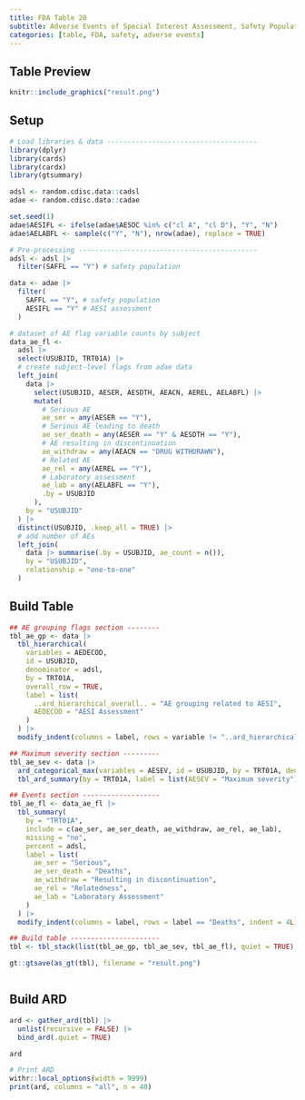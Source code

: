 ```yaml
---
title: FDA Table 20
subtitle: Adverse Events of Special Interest Assessment, Safety Population, Pooled Analysis (or Trial X)
categories: [table, FDA, safety, adverse events]
---
```


::: panel-tabset
## Table Preview

```r
knitr::include_graphics("result.png")
```

## Setup

```r
# Load libraries & data -------------------------------------
library(dplyr)
library(cards)
library(cardx)
library(gtsummary)

adsl <- random.cdisc.data::cadsl
adae <- random.cdisc.data::cadae

set.seed(1)
adae$AESIFL <- ifelse(adae$AESOC %in% c("cl A", "cl D"), "Y", "N")
adae$AELABFL <- sample(c("Y", "N"), nrow(adae), replace = TRUE)

# Pre-processing --------------------------------------------
adsl <- adsl |>
  filter(SAFFL == "Y") # safety population

data <- adae |>
  filter(
    SAFFL == "Y", # safety population
    AESIFL == "Y" # AESI assessment
  )

# dataset of AE flag variable counts by subject
data_ae_fl <-
  adsl |>
  select(USUBJID, TRT01A) |>
  # create subject-level flags from adae data
  left_join(
    data |>
      select(USUBJID, AESER, AESDTH, AEACN, AEREL, AELABFL) |>
      mutate(
        # Serious AE
        ae_ser = any(AESER == "Y"),
        # Serious AE leading to death
        ae_ser_death = any(AESER == "Y" & AESDTH == "Y"),
        # AE resulting in discontinuation
        ae_withdraw = any(AEACN == "DRUG WITHDRAWN"),
        # Related AE
        ae_rel = any(AEREL == "Y"),
        # Laboratory assessment
        ae_lab = any(AELABFL == "Y"),
        .by = USUBJID
      ),
    by = "USUBJID"
  ) |>
  distinct(USUBJID, .keep_all = TRUE) |>
  # add number of AEs
  left_join(
    data |> summarise(.by = USUBJID, ae_count = n()),
    by = "USUBJID",
    relationship = "one-to-one"
  )
```

## Build Table

```r
## AE grouping flags section --------
tbl_ae_gp <- data |>
  tbl_hierarchical(
    variables = AEDECOD,
    id = USUBJID,
    denominator = adsl,
    by = TRT01A,
    overall_row = TRUE,
    label = list(
      ..ard_hierarchical_overall.. = "AE grouping related to AESI",
      AEDECOD = "AESI Assessment"
    )
  ) |>
  modify_indent(columns = label, rows = variable != "..ard_hierarchical_overall..", indent = 4L)

## Maximum severity section ---------
tbl_ae_sev <- data |>
  ard_categorical_max(variables = AESEV, id = USUBJID, by = TRT01A, denominator = adsl, quiet = TRUE) |>
  tbl_ard_summary(by = TRT01A, label = list(AESEV = "Maximum severity"))

## Events section -------------------
tbl_ae_fl <- data_ae_fl |>
  tbl_summary(
    by = "TRT01A",
    include = c(ae_ser, ae_ser_death, ae_withdraw, ae_rel, ae_lab),
    missing = "no",
    percent = adsl,
    label = list(
      ae_ser = "Serious",
      ae_ser_death = "Deaths",
      ae_withdraw = "Resulting in discontinuation",
      ae_rel = "Relatedness",
      ae_lab = "Laboratory Assessment"
    )
  ) |>
  modify_indent(columns = label, rows = label == "Deaths", indent = 4L)

## Build table ----------------------
tbl <- tbl_stack(list(tbl_ae_gp, tbl_ae_sev, tbl_ae_fl), quiet = TRUE)
```

```r
gt::gtsave(as_gt(tbl), filename = "result.png")
```

```r
```

## Build ARD

```r
ard <- gather_ard(tbl) |> 
  unlist(recursive = FALSE) |>
  bind_ard(.quiet = TRUE)

ard
```

```r
# Print ARD
withr::local_options(width = 9999)
print(ard, columns = "all", n = 40)
```
:::
